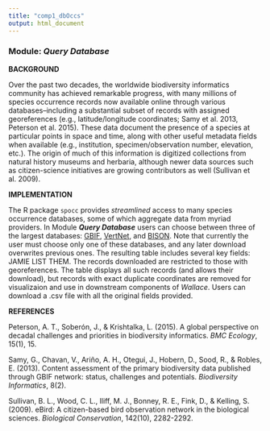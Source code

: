 ```yaml
---
title: "comp1_dbOccs"
output: html_document
---
```


### **Module:** ***Query Database*** 

**BACKGROUND**  

Over the past two decades, the worldwide biodiversity informatics community has achieved remarkable progress, with many millions of species occurrence records now available online through various databases--including a substantial subset of records with assigned georeferences (e.g., latitude/longitude coordinates; Samy et al. 2013, Peterson et al. 2015). These data document the presence of a species at particular points in space and time, along with other useful metadata fields when available (e.g., institution, specimen/observation number, elevation, etc.). The origin of much of this information is digitized collections from natural history museums and herbaria, although newer data sources such as citizen-science initiatives are growing contributors as well (Sullivan et al. 2009).

**IMPLEMENTATION** 

The R package `spocc` provides *streamlined* access to many species occurrence databases, some of which aggregate data from myriad providers. In Module ***Query Database*** users can choose between three of the largest databases: <a href="http://www.gbif.org" target="_blank">GBIF</a>, <a href="http://www.vertnet.org" target="_blank">VertNet</a>, and <a href="https://bison.usgs.gov" target="_blank">BISON</a>. Note that currently the user must choose only one of these databases, and any later download overwrites previous ones. The resulting table includes several key fields: JAMIE LIST THEM. The records downloaded are restricted to those with georeferences. The table displays all such records (and allows their download), but records with exact duplicate coordinates are removed for visualizaion and use in downstream components of *Wallace*. Users can download a .csv file with all the original fields provided.

**REFERENCES**

Peterson, A. T., Soberón, J., & Krishtalka, L. (2015). A global perspective on decadal challenges and priorities in biodiversity informatics. *BMC Ecology*, 15(1), 15.

Samy, G., Chavan, V., Ariño, A. H., Otegui, J., Hobern, D., Sood, R., & Robles, E. (2013). Content assessment of the primary biodiversity data published through GBIF network: status, challenges and potentials. *Biodiversity Informatics*, 8(2).

Sullivan, B. L., Wood, C. L., Iliff, M. J., Bonney, R. E., Fink, D., & Kelling, S. (2009). eBird: A citizen-based bird observation network in the biological sciences. *Biological Conservation*, 142(10), 2282-2292.
